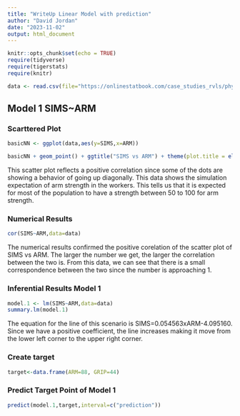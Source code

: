 ```yaml
---
title: "WriteUp Linear Model with prediction"
author: "David Jordan"
date: "2023-11-02"
output: html_document
---
```


```r
knitr::opts_chunk$set(echo = TRUE)
require(tidyverse)
require(tigerstats)
require(knitr)

data <- read.csv(file="https://onlinestatbook.com/case_studies_rvls/physical_strength/data.txt",sep="",header=TRUE)  
```

## Model 1 SIMS~ARM
### Scarttered Plot

```r
basicNN <- ggplot(data,aes(y=SIMS,x=ARM))

```

```r
basicNN + geom_point() + ggtitle("SIMS vs ARM") + theme(plot.title = element_text(hjust = 0.5, size = 20))
```

This scatter plot reflects a positive correlation since some of the dots are showing a behavior of going up diagonally. This data shows the simulation expectation of arm strength in the workers. This tells us that it is expected for most of the population to have a strength between 50 to 100 for arm strength. 

### Numerical Results

```r
cor(SIMS~ARM,data=data)
```

The numerical results confirmed the positive corelation of the scatter plot of SIMS vs ARM.
The larger the number we get, the larger the correlation between the two is. From this data, we can see that there is a small correspondence between the two since the number is approaching 1. 

### Inferential Results Model 1

```r
model.1 <- lm(SIMS~ARM,data=data)
summary.lm(model.1)
```

The equation for the line of this scenario is SIMS=0.054563xARM-4.095160. Since we have a positive coefficient, the line increases making it move from the lower left corner to the upper right corner.

### Create target

```r
target<-data.frame(ARM=88, GRIP=44)
```

### Predict Target Point of Model 1

```r
predict(model.1,target,interval=c("prediction"))
```


